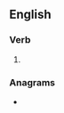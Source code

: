 ==English==

===Verb===
{{head|en|verb form}}

# {{en-third-person singular of|sanitize}}

===Anagrams===
* {{anagrams|en|a=aeiinsstz|satinizes}}